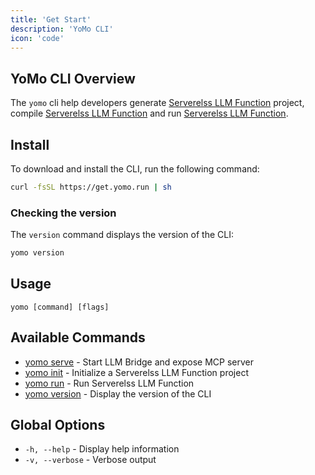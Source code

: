 ```yaml
---
title: 'Get Start'
description: 'YoMo CLI'
icon: 'code'
---
```


## YoMo CLI Overview

The `yomo` cli help developers generate [Serverelss LLM Function][sfn] project, compile [Serverelss LLM Function][sfn] and run [Serverelss LLM Function][sfn].

## Install

To download and install the CLI, run the following command:

```bash
curl -fsSL https://get.yomo.run | sh
```

### Checking the version

The `version` command displays the version of the CLI:

```bash
yomo version
```

## Usage

`yomo [command] [flags]`

## Available Commands

- [yomo serve](./serve) - Start LLM Bridge and expose MCP server
- [yomo init](./init) - Initialize a Serverelss LLM Function project
- [yomo run](./run) - Run Serverelss LLM Function
- [yomo version](#checking-the-version) - Display the version of the CLI

## Global Options

- `-h, --help` - Display help information
- `-v, --verbose` - Verbose output

[sfn]: /sfn/intro
